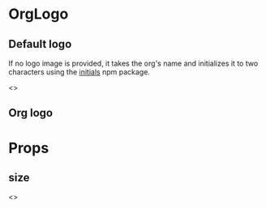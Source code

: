 

# OrgLogo

<Meta title="Design system/OrgLogo" component={OrgLogo} />

## Default logo

If no logo image is provided, it takes the org's name and initializes it to two characters using the [initials](https://www.npmjs.com/package/initials) npm package.

<Preview>
  <Story name="Default logo">
    <>
      <OrgLogo org={{ name: 'Cypress' }} />
      <OrgLogo org={{ name: 'Test Org' }} />
      <OrgLogo org={{ name: 'Singlewordorgname' }} />
      <OrgLogo org={{ name: 'Three Word Org' }} />
    </>
  </Story>
</Preview>

## Org logo

<Preview>
  <Story name="Org logo">
    <OrgLogo logo="/img/cypress-logo-round.svg" org={{ name: 'Cypress' }} />
  </Story>
</Preview>

# Props

<Props of={OrgLogo} />

## size

<Preview>
  <Story name="With size prop">
    <>
      <OrgLogo
        logo="/img/cypress-logo-round.svg"
        org={{ name: 'Cypress' }}
        size="x96"
      />
      <OrgLogo
        logo="/img/cypress-logo-round.svg"
        org={{ name: 'Cypress' }}
        size="x48"
      />
      <OrgLogo logo="/img/cypress-logo-round.svg" org={{ name: 'Cypress' }} />
    </>
  </Story>
</Preview>
